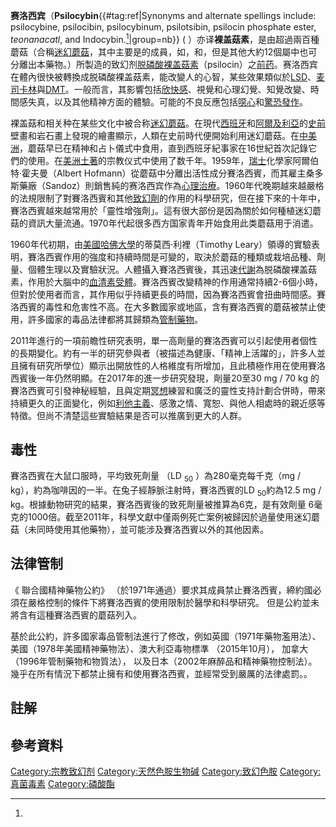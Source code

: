 {{expand English|Psilocybin|fa=yes}}{{Refimprove|time=2022-01-10T11:18:38+00:00}}{{medical}}

{{NoteTA|G1=Science}}
{{drugbox |
| IUPAC_name = [3-(2-dimethylaminoethyl)-1''H''-indol-4-yl] dihydrogen phosphate
| image =Psilocybin Structural Formulae V.1.svg
| image2=Psilocybin3d.png
| width=200
| CAS_number = 520-52-5
| ChemSpiderID = 10178
| ATC_prefix = none
| ATC_suffix =
| PubChem = 10624
| C=12 | H=17 | N=2 | O=4 | P=1
| molecular_weight = 284.25 g/mol
| smiles = C[N+](C)([H])CCC1=CNC2=C1C(OP([O-])(O)=O)=CC=C2
| bioavailability =
| protein_bound =
| metabolism =
| elimination_half-life =
| excretion =
| pregnancy_AU =
| pregnancy_US =
| pregnancy_category =
| legal_AU = S9
| legal_CA = Schedule III
| legal_UK = Class A
| legal_US = Schedule I
| legal_status =
| routes_of_administration =
}}

'''赛洛西宾'''（'''Psilocybin'''{{#tag:ref|Synonyms and alternate spellings include: psilocybine, psilocibin, psilocybinum, psilotsibin, psilocin phosphate ester, ''teonanacatl'', and Indocybin.<ref name=Pubchem/>|group=nb}} ({{IPAc-en|ˌ|s|ɪ|l|ə|ˈ|s|aɪ|b|ɪ|n}} {{respell|SIL|ə|SY|bin}}）亦译'''裸盖菇素'''，是由超過兩百種蘑菇（合稱[[迷幻蘑菇|迷幻蘑菇]]，其中主要是{{link-en|裸盖菇属|Psilocybe}}的成員，如{{link-en|深蓝裸盖菇|Psilocybe azurescens}}，{{link-en|半裸盖菇|Psilocybe semilanceata}}和{{link-en|暗蓝裸盖菇|P. cyanescens}}，但是其他大約12個屬中也可分離出本藥物。）所製造的致幻剂[[脱磷酸裸盖菇素|脱磷酸裸盖菇素]]（psilocin）之[[前药|前药]]。赛洛西宾在體內很快被轉換成脱磷酸裸盖菇素，能改變人的心智，某些效果類似於[[LSD|LSD]]、[[麦司卡林|麦司卡林]]與[[二甲基色胺|DMT]]。一般而言，其影響包括[[欣快感|欣快感]]、視覺和心理幻覺、知覺改變、時間感失真，以及其他精神方面的體驗。可能的不良反應包括[[噁心|噁心]]和[[驚恐發作|驚恐發作]]。

裸盖菇和相关种在某些文化中被合称[[迷幻蘑菇|迷幻蘑菇]]。在現代[[西班牙|西班牙]]和[[阿爾及利亞|阿爾及利亞]]的[[史前|史前]]壁畫和岩石畫上發現的繪畫顯示，人類在史前時代便開始利用迷幻蘑菇。在[[中美洲|中美洲]]，蘑菇早已在精神和占卜儀式中食用，直到西班牙紀事家在16世紀首次記錄它們的使用。在[[美洲土著|美洲土著]]的宗教仪式中使用了数千年。1959年，[[瑞士|瑞士]]化學家阿爾伯特·霍夫曼（Albert Hofmann）從蘑菇{{link-en|墨西哥裸盖菇|Psilocybe mexicana}}中分離出活性成分賽洛西賓，而其雇主桑多斯藥廠（Sandoz）則銷售純的赛洛西宾作為[[心理治療|心理治療]]。1960年代晚期越來越嚴格的法規限制了對賽洛西賓和其他[[致幻劑|致幻劑]]的作用的科學研究，但在接下來的十年中，賽洛西賓越來越常用於「靈性增強劑」。這有很大部份是因為關於如何種植迷幻蘑菇的資訊大量流通。1970年代起很多西方国家青年开始食用此类蘑菇用于消遣。

1960年代初期，由[[美國哈佛大學|美國哈佛大學]]的蒂莫西·利裡（Timothy Leary）領導的實驗表明，賽洛西賓作用的強度和持續時間是可變的，取決於蘑菇的種類或栽培品種、劑量、個體生理以及實驗狀況。人體攝入賽洛西賓後，其迅速[[代謝|代謝]]為脱磷酸裸盖菇素，作用於大腦中的[[血清素受體|血清素受體]]。賽洛西賓改變精神的作用通常持續2-6個小時，但對於使用者而言，其作用似乎持續更長的時間，因為賽洛西賓會扭曲時間感。賽洛西賓的毒性和危害性不高。在大多數國家或地區，含有賽洛西賓的蘑菇被禁止使用，許多國家的毒品法律都將其歸類為[[管制藥物|管制藥物]]。

2011年進行的一項前瞻性研究表明，單一高劑量的賽洛西賓可以引起使用者個性的長期變化。約有一半的研究參與者（被描述為健康、「精神上活躍的」，許多人並且擁有研究所學位）顯示出開放性的人格維度有所增加，且此積極作用在使用賽洛西賓後一年仍然明顯。在2017年的進一步研究發現，劑量20至30 mg / 70 kg 的賽洛西賓可引發神秘經驗，且與定期[[冥想|冥想]]練習和廣泛的靈性支持計劃合併時，帶來持續更久的正面變化，例如[[利他主義|利他主義]]、感激之情、寬恕、與他人相處時的親近感等特徵。但尚不清楚這些實驗結果是否可以推廣到更大的人群。

== 毒性 ==
賽洛西賓在大鼠口服時，平均致死劑量 （LD <sub>50</sub> ）為280毫克每千克（mg / kg），約為咖啡因的一半。在兔子經靜脈注射時，賽洛西賓的LD <sub>50</sub>約為12.5 mg / kg。根據動物研究的結果，賽洛西賓後的致死劑量被推算為6克，是有效劑量 6毫克的1000倍。截至2011年，科學文獻中僅兩例死亡案例被歸因於過量使用迷幻蘑菇（未同時使用其他藥物），並可能涉及賽洛西賓以外的其他因素。  

== 法律管制 ==
《 聯合國精神藥物公約》 （於1971年通過）要求其成員禁止賽洛西賓，締約國必須在嚴格控制的條件下將賽洛西賓的使用限制於醫學和科學研究。 但是公約並未將含有這種賽洛西賓的蘑菇列入。 

基於此公約，許多國家毒品管制法進行了修改，例如英國（1971年藥物濫用法）、美國（1978年美國精神藥物法）、澳大利亞毒物標準 （2015年10月）， 加拿大（1996年管制藥物和物質法）， 以及日本（2002年麻醉品和精神藥物控制法）。 幾乎在所有情況下都禁止擁有和使用賽洛西賓，並經常受到嚴厲的法律處罰。。

==註解==
<references group="nb" />

==參考資料==
{{refbegin}}
{{Reflist|colwidth=30em|refs=
<ref name=Pubchem>{{cite web |title=Psilocybine – Compound Summary |url=http://pubchem.ncbi.nlm.nih.gov/summary/summary.cgi?cid=10624 |publisher=[[PubChem|PubChem]]. [[National_Library_of_Medicine|National Library of Medicine]] |accessdate=2011-12-04 |archive-date=2013-12-04 |archive-url=https://web.archive.org/web/20131204185128/http://pubchem.ncbi.nlm.nih.gov/summary/summary.cgi?cid=10624 |dead-url=no }}</ref>
}}
{{refend}}

{{Drug use}}
{{OCD pharmacotherapies}}
{{Hallucinogens}}
{{生物碱}}

[[Category:宗教致幻剂|Category:宗教致幻剂]]
[[Category:天然色胺生物碱|Category:天然色胺生物碱]]
[[Category:致幻色胺|Category:致幻色胺]]
[[Category:真菌毒素|Category:真菌毒素]]
[[Category:磷酸酯|Category:磷酸酯]]